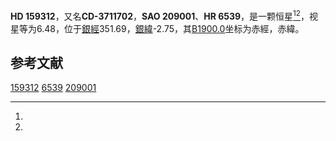 {{Starbox begin
| name = HD 159312
}}
{{Starbox observe
| epoch = [[J2000.0|J2000.0]]
| constell = {{星座名待查}}<ref name=SIMBAD>{{cite web
 | url=http://simbad.u-strasbg.fr/simbad/sim-id?Ident=HR+6539
 | title =Pulsating variable Star
 | publisher=Centre de Données astronomiques de Strasbourg
 | work=SIMBAD
 | accessdate=2012-07-13}}</ref><ref name=DATA>{{cite web
 | url=http://vizier.u-strasbg.fr/viz-bin/VizieR-5?-out.add=.&-source=5050&-corr=PK=HR&-out.max=9999&HR=6539
 | title=VizieR Detailed Page
 | accessdate=2012-07-13
 | archive-date=2016-03-04
 | archive-url=https://web.archive.org/web/20160304215632/http://vizier.u-strasbg.fr/viz-bin/VizieR-5?-out.add=.&-source=5050&-corr=PK=HR&-out.max=9999&HR=6539
 | dead-url=no
 }}</ref>
| 星官 = 
| ra = {{RA|17|35|43}}<ref name=SIMBAD /><ref name=DATA />
| dec = {{DEC|-37|26|24}}<ref name=SIMBAD /><ref name=DATA />
| appmag_v = 6.48<ref name=SIMBAD /><ref name=DATA />
}}
{{Starbox character
| class = A0V<ref name=SIMBAD /><ref name=DATA />
| b-v = 0.01<ref name=SIMBAD /><ref name=DATA />
| u-b = <ref name=SIMBAD /><ref name=DATA />
| r-i = <ref name=SIMBAD /><ref name=DATA />
| variable = 
}}
{{Starbox astrometry
| radial_v = 
| prop_mo_ra = -8
| parallax = 
| p_error = 
}}
{{Starbox catalog
| names =CD-3711702，[[SAO星表|SAO]] 209001，[[HD星表|HD]] 159312，[[HR星表|HR]] 6539}}
{{Starbox reference |Simbad=HR+6539}}
{{Starbox end}}

'''HD 159312'''，又名'''CD-3711702'''，'''SAO 209001'''、'''HR 6539'''，是一颗恒星<ref name=SIMBAD /><ref name=DATA />，视星等为6.48，位于[[銀道座標系|銀經]]351.69，[[銀道座標系|銀緯]]-2.75，其[[B1900.0|B1900.0]]坐标为赤經{{RA|17|28|54.3}}，赤緯{{DEC|-37|-2.75|18}}。

== 参考文献 ==
{{reflist}}

{{star-stub}}

[[Category:HD和HDE天體|159312]]
[[Category:HR天體|6539]]
[[Category:SAO天體|209001]]